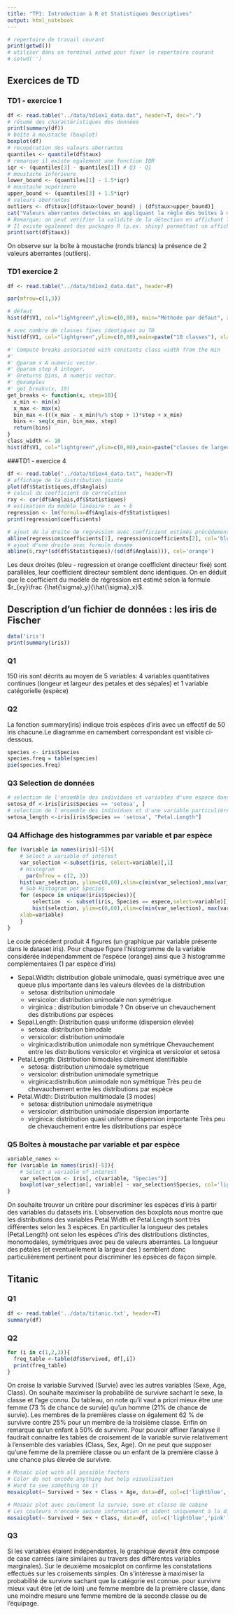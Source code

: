 ```yaml
---
title: "TP1: Introduction à R et Statistiques Descriptives"
output: html_notebook
---
```


```r
# repertoire de travail courant
print(getwd())
# utiliser dans un terminal setwd pour fixer le repertoire courant
# setwd('')
```

## Exercices de TD
### TD1 - exercice 1

```r
df <- read.table("../data/td1ex1_data.dat", header=T, dec=".")
# résumé des charactéristiques des données 
print(summary(df))
# boîte à moustache (boxplot)
boxplot(df)
# recupération des valeurs aberrantes
quantiles <- quantile(df$taux)
# remarque il existe egalement une fonction IQR
iqr <- (quantiles[3] - quantiles[1]) # Q3 - Q1
# moustache inférieure
lower_bound <- (quantiles[1] - 1.5*iqr)
# moustache supérieure
upper_bound <- (quantiles[3] + 1.5*iqr)
# valeurs aberrantes
outliers <- df$taux[(df$taux<lower_bound) | (df$taux>upper_bound)]
cat("Valeurs aberrantes detectées en appliquant la règle des boîtes à moustaches",outliers)
# Remarque: on peut vérifier la validité de la détection en affichant les valeurs triées et en s'aidant du boxplot affiché
# Il existe egalement des packages R (p.ex. shiny) permettant un affichage interactif des valeurs
print(sort(df$taux))

```
On observe sur la boîte à moustache (ronds blancs) la présence de 2 valeurs aberrantes (outliers).

### TD1 exercice 2

```r
df <- read.table("../data/td1ex2_data.dat", header=F)

par(mfrow=c(1,3))

# défaut
hist(df$V1, col="lightgreen",ylim=c(0,80), main="Méthode par défaut", xlab="Taille mesurée (cm)")

# avec nombre de classes fixes identiques au TD
hist(df$V1, col="lightgreen",ylim=c(0,80),main=paste("10 classes"), xlab="Taille mesurée (cm)")

#' Compute breaks associated with constants class width from the min
#' 
#' @param x A numeric vector.
#' @param step A integer.
#' @returns bins, A numeric vector.
#' @examples
#' get_breaks(x, 10)
get_breaks <- function(x, step=10){
  x_min <- min(x)
  x_max <- max(x)
  bin_max <-(((x_max - x_min)%/% step + 1)*step + x_min)
  bins <- seq(x_min, bin_max, step)
  return(bins)
}
class_width <- 10
hist(df$V1, col="lightgreen",ylim=c(0,80),main=paste("classes de largeur fixe =", class_width), breaks=get_breaks(df$V1, class_width), xlab="Taille mesurée (cm)")

```

###TD1 - exercice 4

```r
df <- read.table("../data/td1ex4_data.txt", header=T)
# affichage de la distribution jointe
plot(df$Statistiques,df$Anglais)
# calcul du coefficient de correlation 
rxy <- cor(df$Anglais,df$Statistiques)
# estimation du modèle linéaire : ax + b
regression <- lm(formula=df$Anglais~df$Statistiques)
print(regression$coefficients)

# ajout de la droite de regression avec coefficient estimés précédement
abline(regression$coefficients[1], regression$coefficients[2], col='blue')
# ajout d'une droite avec formule donnée
abline(6,rxy*(sd(df$Statistiques)/(sd(df$Anglais))), col='orange')

```
Les deux droites (bleu - regression et orange coefficient directeur fixé) sont parallèles, leur coefficient directeur semblent donc identiques. On en déduit que le coefficient du modèle de régression est estimé selon la formule $r_{xy}\frac {\hat{\sigma}_y}{\hat{\sigma}_x}$.

## Description d'un fichier de données : les iris de Fischer
```r
data('iris')
print(summary(iris))
```
### Q1
150 iris sont décrits au moyen de 5 variables: 4 variables quantitatives continues (longeur et largeur des petales et des sépales) et 1 variable catégorielle (espèce)

### Q2
La fonction summary(iris) indique trois espèces d'iris avec un effectif de 50 iris chacune.Le diagramme en camembert correspondant est visible ci-dessous.
```r
species <- iris$Species
species.freq = table(species)
pie(species.freq)
```
### Q3 Selection de données

```r
# selection de l'ensemble des individues et variables d'une espece dans le dataset iris
setosa_df <-iris[iris$Species == 'setosa', ]
# selection de l'ensemble des individues et d'une variable particulière d'une espece dans le dataset iris
setosa_length <-iris[iris$Species == 'setosa', "Petal.Length"]
```

### Q4 Affichage des histogrammes par variable et par espèce
```r
for (variable in names(iris)[-5]){
    # Select a variable of interest
    var_selection <-subset(iris, select=variable)[,1]
    # Histogram
	  par(mfrow = c(2, 3))
    hist(var_selection, ylim=c(0,60),xlim=c(min(var_selection),max(var_selection)), main="All species", col="orange",xlab=variable)
    # Sub Histogram per Species
    for (espece in unique(iris$Species)){  
        selection  <- subset(iris, Species == espece,select=variable)[,1]
        hist(selection, ylim=c(0,60),xlim=c(min(var_selection), max(var_selection)), main=espece, col="lightgreen",
    xlab=variable)
    }
}
```
Le code précédent produit 4 figures (un graphique par variable présente dans le dataset iris).
Pour chaque figure l'histogramme de la variable considérée indépendamment de l'espèce (orange) ainsi que 3 histogramme complémentaires (1 par espèce d'iris)

+ Sepal.Width: distribution globale unimodale, quasi symétrique avec une queue plus importante dans les valeurs élevées de la distribution
  + setosa: distribution unimodale
  + versicolor: distribution unimodale non symétrique
  + virginica : distribution bimodale ? 
  On observe un chevauchement des distributions par espèces
+ Sepal.Length: Distribution quasi uniforme (dispersion elevée)
  + setosa: distribution bimodale
  + versicolor: distribution unimodale
  + virginica:distribution unimodale non symétrique
  Chevauchement entre les distributions versicolor et virginica et versicolor et setosa
+ Petal.Length: Distribution bimodales clairement identifiable
  + setosa: distribution unimodale symetrique
  + versicolor: distribution unimodale symetrique
  + virginica:distribution unimodale non symétrique
  Très peu de chevauchement entre les distributions par espèce
+ Petal.Width: Distribution multimodale (3 modes)
  + setosa: distribution unimodale asymetrique
  + versicolor: distribution unimodale dispersion importante
  + virginica: distribution quasi uniforme dispersion importante
  Très peu de chevauchement entre les distributions par espèce

### Q5 Boîtes à moustache par variable et par espèce  
  

```r
variable_names <- 
for (variable in names(iris)[-5]){
    # Select a variable of interest
    var_selection <- iris[, c(variable, "Species")]
    boxplot(var_selection[, variable] ~ var_selection$Species, col='lightgreen', xlab="Espèce", ylab=variable, main=paste(variable, "distribution comparatif par espèce"))
}
```

On souhaite trouver un critère pour discriminer les espèces d'iris à partir des variables du datasets iris. L'observation des boxplots nous montre que les distributions des variables Petal.Width et Petal.Length sont très différentes selon les 3 espèces. En particulier la longueur des petales (Petal.Length) ont selon les espèces d'iris des distributions distinctes, monomodales, symétriques avec peu de valeurs aberrantes. La longueur des pétales (et eventuellement la largeur des ) semblent donc particulièrement pertinent pour discriminer les epsèces de façon simple. 

## Titanic

### Q1
```r
df <- read.table('../data/titanic.txt', header=T)
summary(df)
```
### Q2
```r
for (i in c(1,2,3)){
  freq_table <-table(df$Survived, df[,i])
  print(freq_table)
}

```
On croise la variable Survived (Survie) avec les autres variables (Sexe, Age, Class).  On souhaite maximiser la probabilité de survivre sachant le sexe, la classe et l'age connu. Du tableau, on note qu'il vaut a priori mieux être une femme (73 % de chance de survie) qu'un homme (21% de chance de survie). Les membres de la premières classe on également 62 % de survivre contre 25% pour un membre de la troisième classe. Enfin on remarque qu'un enfant à 50% de survivre. Pour pouvoir affiner l'analyse il faudrait connaitre les tables de croisement de la variable survie relativement à l'ensemble des variables (Class, Sex, Age). On ne peut que supposer qu'une femme de la première classe ou un enfant de la première classe à une chance plus élevée de survivre.

```r
# Mosaic plot with all possible factors
# Color do not encode anything but help visualisation
# Hard to see something on it
mosaicplot(~ Survived + Sex + Class + Age, data=df, col=c('lightblue','pink'), off=c(1,1,1,1))
```

```r
# Mosaic plot avec seulement la survie, sexe et classe de cabine
# Les couleurs n'encode aucune information et aident uniquement à la distinction des blocs
mosaicplot(~ Survived + Sex + Class, data=df, col=c('lightblue','pink'), off=c(2,2,2,2), main="MosaicPlot des effectifs selon leur survie, sexe et classe de cabine")
```
### Q3 
Si les variables étaient indépendantes, le graphique devrait être composé de case carrées (aire similaires au travers des différentes variables marginales).
Sur le deuxième mosaicplot on confirme les constatations effectués sur les croisements simples:
On s'intéresse à maximiser la probabilité de survivre sachant que la catégorie est connue. 
pour survivre mieux vaut être (et de loin) une femme membre de la première classe, dans une moindre mesure une femme membre de la seconde classe ou de l'équipage.


